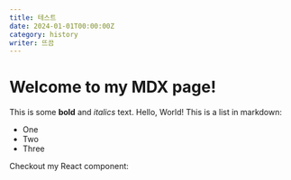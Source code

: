 ```yaml
---
title: 테스트
date: 2024-01-01T00:00:00Z
category: history
writer: 뜨끔
---
```



# Welcome to my MDX page!

This is some **bold** and _italics_ text.
<RedText>Hello, World!</RedText>
This is a list in markdown:

- One
- Two
- Three

Checkout my React component:

